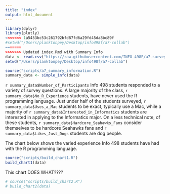```yaml
---
title: "index"
output: html_document
---
```

```r
library(dplyr)
library(plotly)
<<<<<<< 1a5453bc53c261792bfd87fd6a29fd45da8bc89f
#setwd("/Users/planktonpey/Desktop/info498f/a7-collab")
=======
>>>>>>> Updated index.Rmd with Summary Info
data <- read.csv("https://raw.githubusercontent.com/INFO-498F/a7-survey-data/master/intro_survey_data.csv")
setwd("/Users/planktonpey/Desktop/info498f/a7-collab")

source("scripts/a7_summary_information.R")
summary_data <- simple_info(data)
```

`r summary_data$Number_of_Participants` Info 498 students responded to a variety of survey questions. A large majority of the class, `r summary_data$No_R_Experience` students, have never used the R programming language. Just under half of the students surveyed, `r summary_data$Uses_a_Mac` students to be exact, typically use a Mac, while a majority of `r summary_data$Interested_in_Informatics` students are interested in applying to the Informatics major. On a less technical note, of these students, `r summary_data$Hardcore_Seahawks_Fans` consider themselves to be hardcore Seahawks fans and `r summary_data$Likes_Just_Dogs` students are dog people. 

The chart below shows the varied experience Info 498 students have had with the R programming language.

```r
source("scripts/build_chart1.R")
build_chart1(data)
```

This chart DOES WHAT????

```r
# source("scripts/build_chart2.R")
# build_chart2(data)
```
